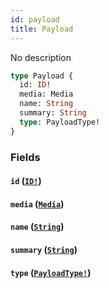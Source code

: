 ```yaml
---
id: payload
title: Payload
---
```


No description

```graphql
type Payload {
  id: ID!
  media: Media
  name: String
  summary: String
  type: PayloadType!
}
```

### Fields

#### `id` ([`ID!`](/docs/graphql/scalars/id))

#### `media` ([`Media`](/docs/graphql/unions/media))

#### `name` ([`String`](/docs/graphql/scalars/string))

#### `summary` ([`String`](/docs/graphql/scalars/string))

#### `type` ([`PayloadType!`](/docs/graphql/enums/payload-type))

